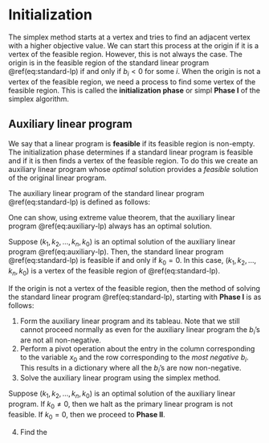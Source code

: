 # Initialization  

The simplex method starts at a vertex and tries to find an adjacent vertex with a higher objective value.  We can start this process at the origin if it is a vertex of the feasible region. However, this is not always the case.
The origin is in the feasible region of the standard linear program \@ref(eq:standard-lp) if and only if $b_i < 0$ for some $i$. When the origin is not a vertex of the feasible region, we need a process to find some vertex of the feasible region. This is called the **initialization phase** or simpl **Phase I** of the simplex algorithm.

## Auxiliary linear program 

We say that a linear program is **feasible** if its feasible region is non-empty. The initialization phase determines if a standard linear program is feasible and if it is then finds a vertex of the feasible region. To do this we create an auxiliary linear program whose *optimal* solution provides a *feasible* solution of the original linear program.

The auxiliary linear program of the standard linear program \@ref(eq:standard-lp) is defined as follows:
\begin{equation}
  \begin{array}{lrrrrrrrrrrr}
    \mbox{maximize: } &  &  &   &  & &  & & - & x_0 & \\
    \mbox{subject to: } 
      & & & a_{11} x_1 & + & \dots & + & a_{1n} x_n & - &x_0 & \leq & b_1 \\
      & & & a_{21} x_1 & + & \dots & + & a_{2n} x_n & - &x_0 & \leq & b_2 \\
      & & & & & \vdots &  \\
      & & & a_{m1} x_1 & + & \dots & + & a_{mn} x_n & - &x_0 & \leq & b_m \\
      & & & x_1, & x_2, & \dots &, & x_n & , & x_0 & \geq & 0
  \end{array} 
  (\#eq:auxiliary-lp)
\end{equation}

One can show, using extreme value theorem, that the auxiliary linear program \@ref(eq:auxiliary-lp) always has an optimal solution. 

::: {.theorem}

Suppose $(k_1, k_2, \dots, k_n, k_0)$ is an optimal solution of the auxiliary linear program \@ref(eq:auxiliary-lp). Then, the standard linear program \@ref(eq:standard-lp) is feasible if and only if $k_0 = 0$. In this case, $(k_1, k_2, \dots, k_n, k_0)$ is a vertex of the feasible region of \@ref(eq:standard-lp).
:::

If the origin is not a vertex of the feasible region, then the method of solving the standard linear program \@ref(eq:standard-lp), starting with **Phase I** is as follows:

1. Form the auxiliary linear program and its tableau. Note that we still cannot proceed normally as even for the auxiliary linear program the $b_i$'s are not all non-negative.
2. Perform a pivot operation about the entry in the column corresponding to the variable $x_0$ and the row corresponding to the *most negative $b_i$*. This results in a dictionary where all the $b_i$'s are now non-negative.
3. Solve the auxiliary linear program using the simplex method.

Suppose $(k_1, k_2, \dots, k_n, k_0)$ is an optimal solution of the auxiliary linear program. If $k_0 \neq 0$, then we halt as the primary linear program is not feasible. If $k_0 = 0$, then we proceed to **Phase II**.

4. Find the 
